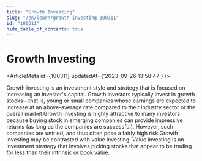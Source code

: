 ```yaml
---
title: "Growth Investing"
slug: "/en/learn/growth-investing-100311"
id: "100311"
hide_table_of_contents: true
---
```



# Growth Investing

<ArticleMeta id={100311} updatedAt={'2023-09-26 13:58:47'} />
<div className='border-solid border-b border-t-0 my-4 border-[var(--ifm-color-gray-300)]' />

Growth investing is an investment style and strategy that is focused on increasing an investor's capital. Growth investors typically invest in growth stocks—that is, young or small companies whose earnings are expected to increase at an above-average rate compared to their industry sector or the overall market.Growth investing is highly attractive to many investors because buying stock in emerging companies can provide impressive returns (as long as the companies are successful). However, such companies are untried, and thus often pose a fairly high risk.Growth investing may be contrasted with value investing. Value investing is an investment strategy that involves picking stocks that appear to be trading for less than their intrinsic or book value.
